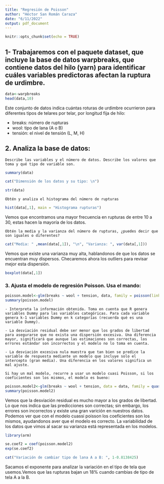 ---
title: "Regresión de Poisson"
author: "Héctor San Román Caraza"
date: "6/11/2022"
output: pdf_document
---

```{r setup, include=FALSE}
knitr::opts_chunk$set(echo = TRUE)
```

## 1- Trabajaremos con el paquete dataset, que incluye la base de datos warpbreaks, que contiene datos del hilo (yarn) para identificar cuáles variables predictoras afectan la ruptura de urdimbre.

```{r}
data<-warpbreaks
head(data,10)
```

Este conjunto de datos indica cuántas roturas de urdimbre ocurrieron para diferentes tipos de telares por telar, por longitud fija de hilo:

   - breaks: número de rupturas
   - wool: tipo de lana (A o B)
   - tensión: el nivel de tensión (L, M, H)
   
## 2. Analiza la base de datos:

    Describe las variables y el número de datos. Describe los valores que toma y qué tipo de variable son.
    
```{r}
summary(data)

cat("Dimensión de los datos y su tipo: \n")

str(data)
```
    
    Obtén y analiza el histograma del número de rupturas
    
```{r}
hist(data[,1], main = "Histograma rupturas")
```
Vemos que encontramos una mayor frecuencia en rupturas de entre 10 a 30, estas hacen la mayoría de los datos.
    
    
    Obtén la media y la varianza del número de rupturas, ¿puedes decir que son iguales o diferentes?
    
```{r}
cat("Media: " ,mean(data[,1]), "\n", "Varianza: ", var(data[,1]))
```

Vemos que existe una varianza muy alta, hablandonos de que los datos se encuentran muy dispersos. Checaremos ahora los outliers para revisar mejor esta dispersión.

```{r}
boxplot(data[,1])
```

### 3. Ajusta el modelo de regresión Poisson. Usa el mando: 

```{r}
poisson.model<-glm(breaks ~ wool + tension, data, family = poisson(link = "log"))
summary(poisson.model)
```


    - Interpreta la información obtenida. Toma en cuenta que R genera variables Dummy para las variables categóricas. Para cada variable genera k-1 variables Dummy en k categorías (recuerda qué es una variable Dummy).
    
    - La desviación residual debe ser menor que los grados de libertad para asegurarse que no exista una dispersión excesiva. Una diferencia mayor, significará que aunque las estimaciones son correctas, los errores estándar son incorrectos y el modelo no lo toma en cuenta.
    
    - La desviación excesiva nula muestra que tan bien se predice la variable de respuesta mediante un modelo que incluye solo el intercepto (gran media). Una diferencia en los valores significa un mal ajuste.
    
    Si hay un mal modelo, recurre a usar un modelo cuasi Poisson, si los coeficientes son los mismos, el modelo es bueno:
    
```{r}
poisson.model2<-glm(breaks ~ wool + tension, data = data, family = quasipoisson(link = "log"))
summary(poisson.model2)
```
Vemos que la desviación residual es mucho mayor a los grados de libertad. Lo que nos indica que las predicciones son correctas; sin embargo, los errores son incorrectos y existe una gran varición en nuestros datos. Podemos ver que con el modelo cuassi poisson los coeficientes son los mismos, ayudandonos aver que el modelo es correcto. La variabilidad de los datos que vimos al sacar su varianza está representada en los modelos. 

```{r}
library(arm)

se.coef2 = coef(poisson.model2)
exp(se.coef2)

cat("Variación de cambiar tipo de lana A a B: ", 1-0.8138425)
```

Sacamos el exponente para analizar la variación en el tipo de tela que usemos.Vemos que las rupturas bajan un 18\% cuando cambias de tipo de tela A a la B.



